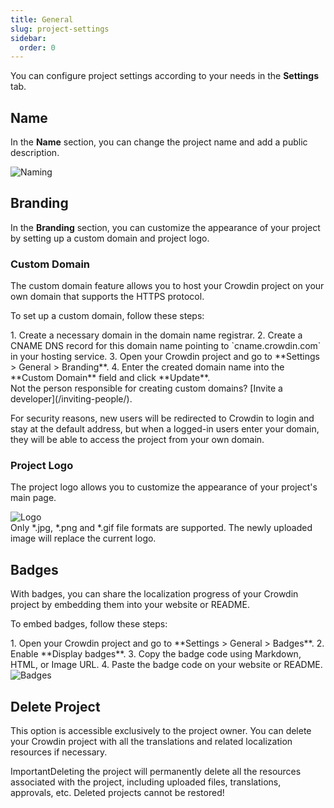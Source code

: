 ```yaml
---
title: General
slug: project-settings
sidebar:
  order: 0
---
```



You can configure project settings according to your needs in the **Settings** tab.

## Name

In the **Name** section, you can change the project name and add a public description.

<Image src={naming} alt="Naming" />

## Branding

In the **Branding** section, you can customize the appearance of your project by setting up a custom domain and project logo.

### Custom Domain

The custom domain feature allows you to host your Crowdin project on your own domain that supports the HTTPS protocol.

To set up a custom domain, follow these steps:

<Steps>
  1. Create a necessary domain in the domain name registrar.
  2. Create a CNAME DNS record for this domain name pointing to `cname.crowdin.com` in your hosting service.
  3. Open your Crowdin project and go to **Settings > General > Branding**.
  4. Enter the created domain name into the **Custom Domain** field and click **Update**.
</Steps>

<Aside type="tip">
  Not the person responsible for creating custom domains? [Invite a developer](/inviting-people/).
</Aside>

For security reasons, new users will be redirected to Crowdin to login and stay at the default address, but when a logged-in users enter your domain, they will be able to access the project from your own domain.

### Project Logo

The project logo allows you to customize the appearance of your project's main page.

<Image src={logo} alt="Logo" />

<Aside>
  Only *.jpg, *.png and *.gif file formats are supported. The newly uploaded image will replace the current logo.
</Aside>

## Badges

With badges, you can share the localization progress of your Crowdin project by embedding them into your website or README.

To embed badges, follow these steps:

<Steps>
  1. Open your Crowdin project and go to **Settings > General > Badges**.
  2. Enable **Display badges**.
  3. Copy the badge code using Markdown, HTML, or Image URL.
  4. Paste the badge code on your website or README.
</Steps>

<Image src={badges} alt="Badges" />

<LinkCard
  title="Badges & Status Images"
  description="Badges & Status Images application allows to generate badges, charts, and additional graphics for each language in your Crowdin Project."
  href="https://store.crowdin.com/bds"
  target="_blank"
/>

## Delete Project

This option is accessible exclusively to the project owner. You can delete your Crowdin project with all the translations and related localization resources if necessary.

<Aside type="danger">
  ImportantDeleting the project will permanently delete all the resources associated with the project, including uploaded files, translations, approvals, etc. Deleted projects cannot be restored!
</Aside>
